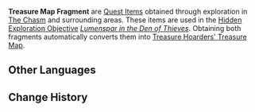 {{Item Infobox
|id           = 101620
|title        = Treasure Map Fragment
|image        = Item Treasure Clue.png
|type         = Quest Items
|description  = A fragment of a larger map that seems to indicate the location of treasure.<br />If you can find the other fragment, that should complete the picture.
|source1      = 
}}
'''Treasure Map Fragment''' are [[Quest Items]] obtained through exploration in [[The Chasm]] and surrounding areas. These items are used in the [[Hidden Exploration Objective]] ''[[Lumenspar in the Den of Thieves]]''. Obtaining both fragments automatically converts them into [[Treasure Hoarders' Treasure Map]].

==Other Languages==
{{Other Languages
|default_hidden = 1
|en      = Treasure Map Fragment
|zhs     = 「藏宝图」的碎片
|zhs_rm  = "Cáng Bǎo Tú" de Suìpiàn
|zht     = 「藏寶圖」的碎片
|zht_rm  = "Cáng Bǎo Tú" de Suìpiàn
|ja      = 「宝の地図」の欠片
|ja_rm   = "Takara no Chizu" no Kakera
|ko      = 「보물지도」 조각
|ko_rm   = 
|es      = Fragmento de mapa del tesoro
|fr      = Morceau de carte au trésor
|ru      = Фрагмент карты сокровищ
|th      = ชิ้นส่วนแผนที่ขุมทรัพย์
|th_rm   = 
|vi      = Mảnh "Bản Đồ Kho Báu"
|de      = Schatzkartenfragment
|id      = Sobekan Peta Harta Karun
|pt      = Fragmento do Mapa do Tesouro
}}

==Change History==
{{Change History|2.6}}